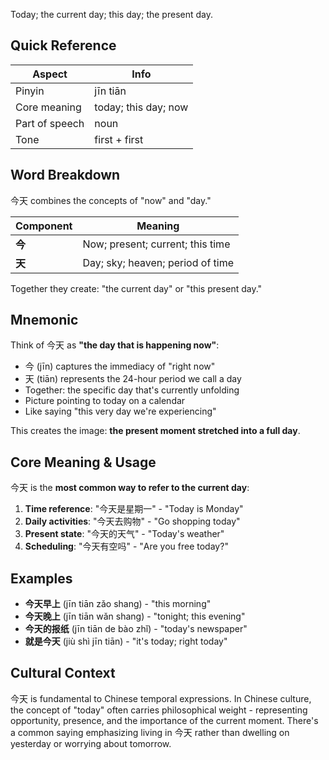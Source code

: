 Today; the current day; this day; the present day.

## Quick Reference

| Aspect         | Info                 |
| -------------- | -------------------- |
| Pinyin         | jīn tiān             |
| Core meaning   | today; this day; now |
| Part of speech | noun                 |
| Tone           | first + first        |

## Word Breakdown

今天 combines the concepts of "now" and "day."

| Component | Meaning                          |
| --------- | -------------------------------- |
| **今**    | Now; present; current; this time |
| **天**    | Day; sky; heaven; period of time |

Together they create: "the current day" or "this present day."

## Mnemonic

Think of 今天 as **"the day that is happening now"**:

- 今 (jīn) captures the immediacy of "right now"
- 天 (tiān) represents the 24-hour period we call a day
- Together: the specific day that's currently unfolding
- Picture pointing to today on a calendar
- Like saying "this very day we're experiencing"

This creates the image: **the present moment stretched into a full day**.

## Core Meaning & Usage

今天 is the **most common way to refer to the current day**:

1. **Time reference**: "今天是星期一" - "Today is Monday"
2. **Daily activities**: "今天去购物" - "Go shopping today"
3. **Present state**: "今天的天气" - "Today's weather"
4. **Scheduling**: "今天有空吗" - "Are you free today?"

## Examples

- **今天早上** (jīn tiān zǎo shang) - "this morning"
- **今天晚上** (jīn tiān wǎn shang) - "tonight; this evening"
- **今天的报纸** (jīn tiān de bào zhǐ) - "today's newspaper"
- **就是今天** (jiù shì jīn tiān) - "it's today; right today"

## Cultural Context

今天 is fundamental to Chinese temporal expressions. In Chinese culture, the concept of "today"
often carries philosophical weight - representing opportunity, presence, and the importance of the
current moment. There's a common saying emphasizing living in 今天 rather than dwelling on yesterday
or worrying about tomorrow.
